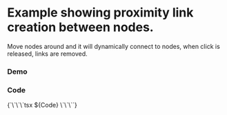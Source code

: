 

<Meta of={Stories} />

# Example showing proximity link creation between nodes.
Move nodes around and it will dynamically connect to nodes,
when click is released, links are removed.
### Demo
<Canvas of={Stories.Default} />

### Code

<Markdown>
{`\`\`\`tsx
${Code}
\`\`\``}
</Markdown>









